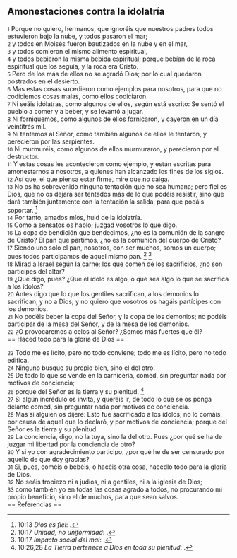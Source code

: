 == Amonestaciones contra la idolatría ==

{{anchor|1}} <small>1</small> Porque no quiero, hermanos, que ignoréis que nuestros padres todos estuvieron bajo la nube, y todos pasaron el mar;<br>
{{anchor|2}} <small>2</small> y todos en Moisés fueron bautizados en la nube y en el mar,<br>
{{anchor|3}} <small>3</small> y todos comieron el mismo alimento espiritual,<br>
{{anchor|4}} <small>4</small> y todos bebieron la misma bebida espiritual; porque bebían de la roca espiritual que los seguía, y la roca era Cristo.<br>
{{anchor|5}} <small>5</small> Pero de los más de ellos no se agradó Dios; por lo cual quedaron postrados en el desierto.<br>
{{anchor|6}} <small>6</small> Mas estas cosas sucedieron como ejemplos para nosotros, para que no codiciemos cosas malas, como ellos codiciaron.<br>
{{anchor|7}} <small>7</small> Ni seáis idólatras, como algunos de ellos, según está escrito: Se sentó el pueblo a comer y a beber, y se levantó a jugar.<br>
{{anchor|8}} <small>8</small> Ni forniquemos, como algunos de ellos fornicaron, y cayeron en un día veintitrés mil.<br>
{{anchor|9}} <small>9</small> Ni tentemos al Señor, como también algunos de ellos le tentaron, y perecieron por las serpientes.<br>
{{anchor|10}} <small>10</small> Ni murmuréis, como algunos de ellos murmuraron, y perecieron por el destructor.<br>
{{anchor|11}} <small>11</small> Y estas cosas les acontecieron como ejemplo, y están escritas para amonestarnos a nosotros, a quienes han alcanzado los fines de los siglos.<br>
{{anchor|12}} <small>12</small> Así que, el que piensa estar firme, mire que no caiga.<br>
{{anchor|13}} <small>13</small> No os ha sobrevenido ninguna tentación que no sea humana; pero fiel es Dios, que no os dejará ser tentados más de lo que podéis resistir, sino que dará también juntamente con la tentación la salida, para que podáis soportar. <ref>10:13 ''Dios es fiel'': {{lib|LU|4|1|3}}.</ref><br>
{{anchor|14}} <small>14</small> Por tanto, amados míos, huid de la idolatría.<br>
{{anchor|15}} <small>15</small> Como a sensatos os hablo; juzgad vosotros lo que digo.<br>
{{anchor|16}} <small>16</small> La copa de bendición que bendecimos, ¿no es la comunión de la sangre de Cristo? El pan que partimos, ¿no es la comunión del cuerpo de Cristo?<br>
{{anchor|17}} <small>17</small> Siendo uno solo el pan, nosotros, con ser muchos, somos un cuerpo; pues todos participamos de aquel mismo pan. <ref>10:17 ''Unidad, no uniformidad'': {{lib|LU|134|4|6}}.</ref> <ref>10:17 ''Impacto social del mal'': {{lib|LU|54|6|3}}.</ref><br>
{{anchor|18}} <small>18</small> Mirad a Israel según la carne; los que comen de los sacrificios, ¿no son partícipes del altar?<br>
{{anchor|19}} <small>19</small> ¿Qué digo, pues? ¿Que el ídolo es algo, o que sea algo lo que se sacrifica a los ídolos?<br>
{{anchor|20}} <small>20</small> Antes digo que lo que los gentiles sacrifican, a los demonios lo sacrifican, y no a Dios; y no quiero que vosotros os hagáis partícipes con los demonios.<br>
{{anchor|21}} <small>21</small> No podéis beber la copa del Señor, y la copa de los demonios; no podéis participar de la mesa del Señor, y de la mesa de los demonios.<br>
{{anchor|22}} <small>22</small> ¿O provocaremos a celos al Señor? ¿Somos más fuertes que él?<br>
== Haced todo para la gloria de Dios ==

{{anchor|23}} <small>23</small> Todo me es lícito, pero no todo conviene; todo me es lícito, pero no todo edifica.<br>
{{anchor|24}} <small>24</small> Ninguno busque su propio bien, sino el del otro.<br>
{{anchor|25}} <small>25</small> De todo lo que se vende en la carnicería, comed, sin preguntar nada por motivos de conciencia;<br>
{{anchor|26}} <small>26</small> porque del Señor es la tierra y su plenitud. <ref>10:26,28 ''La Tierra pertenece a Dios en toda su plenitud'': {{lib|LU|3|5|2}}.</ref><br>
{{anchor|27}} <small>27</small> Si algún incrédulo os invita, y queréis ir, de todo lo que se os ponga delante comed, sin preguntar nada por motivos de conciencia.<br>
{{anchor|28}} <small>28</small> Mas si alguien os dijere: Esto fue sacrificado a los ídolos; no lo comáis, por causa de aquel que lo declaró, y por motivos de conciencia; porque del Señor es la tierra y su plenitud.<br>
{{anchor|29}} <small>29</small> La conciencia, digo, no la tuya, sino la del otro. Pues ¿por qué se ha de juzgar mi libertad por la conciencia de otro?<br>
{{anchor|30}} <small>30</small> Y si yo con agradecimiento participo, ¿por qué he de ser censurado por aquello de que doy gracias?<br>
{{anchor|31}} <small>31</small> Si, pues, coméis o bebéis, o hacéis otra cosa, hacedlo todo para la gloria de Dios.<br>
{{anchor|32}} <small>32</small> No seáis tropiezo ni a judíos, ni a gentiles, ni a la iglesia de Dios;<br>
{{anchor|33}} <small>33</small> como también yo en todas las cosas agrado a todos, no procurando mi propio beneficio, sino el de muchos, para que sean salvos.<br>
== Referencias ==

<references />
